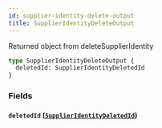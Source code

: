 ```yaml
---
id: supplier-identity-delete-output
title: SupplierIdentityDeleteOutput
---
```


Returned object from deleteSupplierIdentity

```graphql
type SupplierIdentityDeleteOutput {
  deletedId: SupplierIdentityDeletedId
}
```

### Fields

#### `deletedId` ([`SupplierIdentityDeletedId`](/developers/supplier-apis/supply-api/graphql/reference/objects/supplier-identity-deleted-id))

